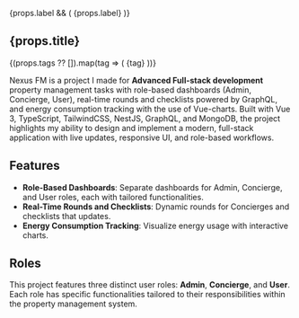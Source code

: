 

  <ProjectBanner project={props} />

  {props.label && (
    <span className="inline-block mb-4 px-3 py-1 text-sm font-semibold rounded-full bg-teal-100 text-teal-700 dark:bg-teal-900 dark:text-teal-300">
      {props.label}
    </span>
  )}


  <h2 className="text-2xl font-bold mb-4">
    <span className="bg-clip-text text-transparent bg-gradient-to-r from-teal-400 via-cyan-500 to-blue-600 dark:from-teal-300 dark:via-cyan-400 dark:to-blue-400">
       {props.title}
    </span>
  </h2>

  {(props.tags ?? []).map(tag => (
    <span
      key={tag}
      className="px-3 py-1 text-xs sm:text-sm font-mono bg-gray-200 dark:bg-slate-800 rounded-full mt-1 inline-block mr-2 mb-4 text-gray-800 dark:text-gray-200"
    >
      {tag}
    </span>
  ))}


  Nexus FM is a project I made for **Advanced Full-stack development** property management tasks with role-based dashboards (Admin, Concierge, User), real-time rounds and checklists powered by GraphQL, and energy consumption tracking with the use of Vue-charts. 
  Built with Vue 3, TypeScript, TailwindCSS, NestJS, GraphQL, and MongoDB, the project highlights my ability to design and implement a modern, full-stack application with live updates, responsive UI, and role-based workflows.


  ## Features
  - **Role-Based Dashboards**: Separate dashboards for Admin, Concierge, and User roles, each with tailored functionalities.
  - **Real-Time Rounds and Checklists**: Dynamic rounds for Concierges and checklists that updates.
  - **Energy Consumption Tracking**: Visualize energy usage with interactive charts.


  ## Roles
  This project features three distinct user roles: **Admin**, **Concierge**, and **User**. Each role has specific functionalities tailored to their responsibilities within the property management system.